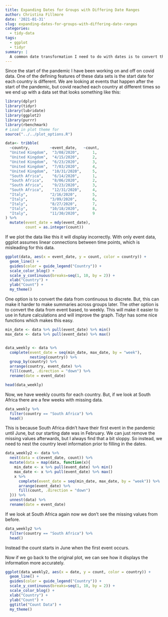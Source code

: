 ```yaml
---
title: Expanding Dates for Groups with Differing Date Ranges
author: Christina Fillmore
date: '2021-01-31'
slug: expanding-dates-for-groups-with-differing-date-ranges
categories:
  - tidy-data
tags:
  - ggplot
  - tidyr
summary: |
  A common date transformation I need to do with dates is to convert the data from just a list of events to weekly numbers. To do this I need to expand the dates for each group.
---
```



Since the start of the pandemic I have been working on and off on covid data. One of the defining features of these data sets is the start date for each country is different. We are looking at events that happen after the start of the pandemic, but covid reached each country at different times so we end up with a data set that looks something like this: 



```r
library(dplyr)
library(tidyr)
library(lubridate)
library(ggplot2)
library(purrr)
library(rbenchmark)
# Load in plot theme for 
source("../../plot_options.R")

data<- tribble(
  ~country,         ~event_date,   ~count,
  "United Kingdom",  "3/08/2020",      1,
  "United Kingdom",  "4/15/2020",      2,
  "United Kingdom",  "6/23/2020",      3,
  "United Kingdom",  "7/03/2020",      4,
  "United Kingdom",  "10/31/2020",     5,
  "South Africa",    "6/14/2020",      1,
  "South Africa",    "8/06/2020",      2,
  "South Africa",    "9/23/2020",      3,
  "South Africa",    "12/31/2020",     4,
  "Italy",          "2/16/2020",       5,
  "Italy",          "3/09/2020",       6,
  "Italy",          "8/27/2020",       7,
  "Italy",          "10/18/2020",      8,
  "Italy",          "11/30/2020",      9
) %>% 
  mutate(event_date = mdy(event_date),
         count = as.integer(count))

```



If we plot the data like this it will display incorrectly. With only event data, ggplot assumes linear connections between time points, which is misleading for this data. 
```r
ggplot(data, aes(x = event_date, y = count, color = country)) + 
  geom_line() +
  guides(color = guide_legend("Country")) +
  scale_color_blog() +
  scale_y_continuous(breaks=seq(1, 10, by = 2)) + 
  xlab("Country") +
  ylab("Count") +
  my_theme()
```
One option is to convert the data from continuous to discrete. But, this can make it harder to make summaries across groups later. The other option is to convert the data from event based, to weekly. This will make it easier to use in future calculations and will improve the graph. Tidyr has some nice functions which makes this easy. 

```r
min_date <- data %>% pull(event_date) %>% min()
max_date <- data %>% pull(event_date) %>% max()


data_weekly <- data %>% 
  complete(event_date = seq(min_date, max_date, by = "week"),
           nesting(country)) %>% 
  group_by(country) %>% 
  arrange(country, event_date) %>% 
  fill(count, .direction = "down") %>% 
  rename(date = event_date)

head(data_weekly)

```
Now, we have weekly counts for each country. But, if we look at South Africa there are a few weeks with missing data. 

```r
data_weekly %>% 
  filter(country == "South Africa") %>% 
  head()
```

This is because South Africa didn't have their first event in the pandemic until June, but our starting date was in February. We can just remove the missing values afterwards, but I always find that a bit sloppy. So instead, we need to nest the country level information prior to filling in the dates. 

```r
data_weekly2 <- data %>% 
  nest(data = c(event_date, count)) %>% 
  mutate(data = map(data, function(x){
    min_date <- x %>% pull(event_date) %>% min()
    max_date <- x %>% pull(event_date) %>% max()
    x %>% 
      complete(event_date = seq(min_date, max_date, by = "week")) %>%
      arrange(event_date) %>% 
      fill(count, .direction = "down")
  })) %>% 
  unnest(data) %>% 
  rename(date = event_date)

```

If we look at South Africa again now we don't see the missing values from before. 
```r
data_weekly2 %>% 
  filter(country == "South Africa") %>% 
  head()
```
Instead the count starts in June when the first event occurs. 

Now if we go back to the original plot, we can see how it displays the information more accurately. 
```r
ggplot(data_weekly2, aes(x = date, y = count, color = country)) + 
  geom_line() +
  guides(color = guide_legend("Country")) +
  scale_y_continuous(breaks=seq(1, 10, by = 2)) + 
  scale_color_blog() +
  xlab("Country") +
  ylab("Count") +
  ggtitle("Count Data") + 
  my_theme()
```

